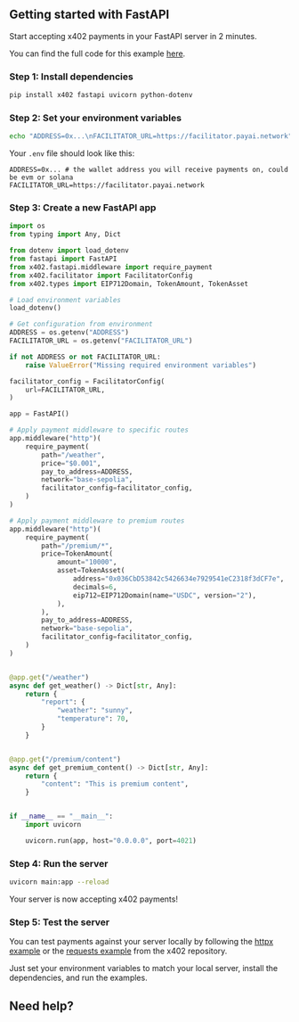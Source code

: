 
## Getting started with FastAPI

Start accepting x402 payments in your FastAPI server in 2 minutes.

<Note>You can find the full code for this example [here](https://github.com/coinbase/x402/tree/main/examples/python/servers/fastapi).</Note>

### Step 1: Install dependencies

```bash
pip install x402 fastapi uvicorn python-dotenv
```

### Step 2: Set your environment variables

```bash
echo "ADDRESS=0x...\nFACILITATOR_URL=https://facilitator.payai.network" > .env
```

Your `.env` file should look like this:

```
ADDRESS=0x... # the wallet address you will receive payments on, could be evm or solana
FACILITATOR_URL=https://facilitator.payai.network
```

### Step 3: Create a new FastAPI app

```python main.py lines icon="python"
import os
from typing import Any, Dict

from dotenv import load_dotenv
from fastapi import FastAPI
from x402.fastapi.middleware import require_payment
from x402.facilitator import FacilitatorConfig
from x402.types import EIP712Domain, TokenAmount, TokenAsset

# Load environment variables
load_dotenv()

# Get configuration from environment
ADDRESS = os.getenv("ADDRESS")
FACILITATOR_URL = os.getenv("FACILITATOR_URL")

if not ADDRESS or not FACILITATOR_URL:
    raise ValueError("Missing required environment variables")

facilitator_config = FacilitatorConfig(
    url=FACILITATOR_URL,
)

app = FastAPI()

# Apply payment middleware to specific routes
app.middleware("http")(
    require_payment(
        path="/weather",
        price="$0.001",
        pay_to_address=ADDRESS,
        network="base-sepolia",
        facilitator_config=facilitator_config,
    )
)

# Apply payment middleware to premium routes
app.middleware("http")(
    require_payment(
        path="/premium/*",
        price=TokenAmount(
            amount="10000",
            asset=TokenAsset(
                address="0x036CbD53842c5426634e7929541eC2318f3dCF7e",
                decimals=6,
                eip712=EIP712Domain(name="USDC", version="2"),
            ),
        ),
        pay_to_address=ADDRESS,
        network="base-sepolia",
        facilitator_config=facilitator_config,
    )
)


@app.get("/weather")
async def get_weather() -> Dict[str, Any]:
    return {
        "report": {
            "weather": "sunny",
            "temperature": 70,
        }
    }


@app.get("/premium/content")
async def get_premium_content() -> Dict[str, Any]:
    return {
        "content": "This is premium content",
    }


if __name__ == "__main__":
    import uvicorn

    uvicorn.run(app, host="0.0.0.0", port=4021)
```

### Step 4: Run the server

```bash
uvicorn main:app --reload
```

<Check>
  Your server is now accepting x402 payments!
</Check>

### Step 5: Test the server

You can test payments against your server locally by following the [httpx example](https://github.com/coinbase/x402/tree/main/examples/python/clients/httpx) or the [requests example](https://github.com/coinbase/x402/tree/main/examples/python/clients/requests) from the x402 repository.  

Just set your environment variables to match your local server, install the dependencies, and run the examples.

## Need help?

<DiscordHelpCard />